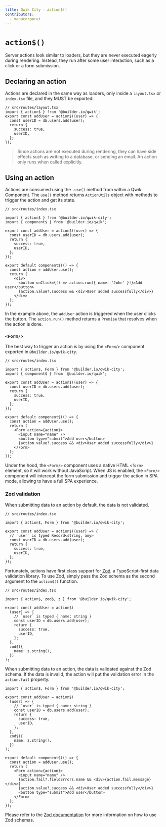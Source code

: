```yaml
---
title: Qwik City - action$()
contributors:
  - manucorporat
---
```


# `action$()`

Server actions look similar to loaders, but they are never executed eagerly during rendering. Instead, they run after some user interaction, such as a click or a form submission.

## Declaring an action

Actions are declared in the same way as loaders, only inside a `layout.tsx` or `index.tsx` file, and they MUST be exported.

```tsx
// src/routes/layout.tsx
import { action$ } from '@builder.io/qwik';
export const addUser = action$((user) => {
  const userID = db.users.add(user);
  return {
    success: true,
    userID,
  };
});
```

> Since actions are not executed during rendering, they can have side effects such as writing to a database, or sending an email. An action only runs when called explicitly.

## Using an action

Actions are consumed using the `.use()` method from within a Qwik Component. The `use()` method returns `ActionUtils` object with methods to trigger the action and get its state.

```tsx
// src/routes/index.tsx

import { action$ } from '@builder.io/qwik-city';
import { component$ } from '@builder.io/qwik';

export const addUser = action$((user) => {
  const userID = db.users.add(user);
  return {
    success: true,
    userID,
  };
});

export default component$(() => {
  const action = addUser.use();
  return (
    <div>
      <button onClick={() => action.run({ name: 'John' })}>Add user</button>
      {action.value?.success && <div>User added successfully</div>}
    </div>
  );
});
```

In the example above, the `addUser` action is triggered when the user clicks the button. The `action.run()` method returns a `Promise` that resolves when the action is done.

### `<Form/>`

The best way to trigger an action is by using the `<Form/>` component exported in `@builder.io/qwik-city`.

```tsx
// src/routes/index.tsx

import { action$, Form } from '@builder.io/qwik-city';
import { component$ } from '@builder.io/qwik';

export const addUser = action$((user) => {
  const userID = db.users.add(user);
  return {
    success: true,
    userID,
  };
});

export default component$(() => {
  const action = addUser.use();
  return (
    <Form action={action}>
      <input name="name" />
      <button type="submit">Add user</button>
      {action.value?.success && <div>User added successfully</div>}
    </Form>
  );
});
```

Under the hood, the `<Form/>` component uses a native HTML `<form>` element, so it will work without JavaScript. When JS is enabled, the `<Form/>` component will intercept the form submission and trigger the action in SPA mode, allowing to have a full SPA experience.

### Zod validation

When submitting data to an action by default, the data is not validated.

```tsx
// src/routes/index.tsx

import { action$, Form } from '@builder.io/qwik-city';

export const addUser = action$((user) => {
  // `user` is typed Record<string, any>
  const userID = db.users.add(user);
  return {
    success: true,
    userID,
  };
});
```

Fortunately, actions have first class support for [Zod](), a TypeScript-first data validation library. To use Zod, simply pass the Zod schema as the second argument to the `action$()` function.

```tsx
// src/routes/index.tsx

import { action$, zod$, z } from '@builder.io/qwik-city';

export const addUser = action$(
  (user) => {
    // `user` is typed { name: string }
    const userID = db.users.add(user);
    return {
      success: true,
      userID,
    };
  },
  zod$({
    name: z.string(),
  })
);
```

When submitting data to an action, the data is validated against the Zod schema. If the data is invalid, the action will put the validation error in the `action.fail` property.

```tsx
import { action$, Form } from '@builder.io/qwik-city';

export const addUser = action$(
  (user) => {
    // `user` is typed { name: string }
    const userID = db.users.add(user);
    return {
      success: true,
      userID,
    };
  },
  zod$({
    name: z.string(),
  })
);

export default component$(() => {
  const action = addUser.use();
  return (
    <Form action={action}>
      <input name="name" />
      {action.fail?.fieldErrors.name && <div>{action.fail.message}</div>}
      {action.value?.success && <div>User added successfully</div>}
      <button type="submit">Add user</button>
    </Form>
  );
});
```

Please refer to the [Zod documentation](https://zod.dev/) for more information on how to use Zod schemas.

